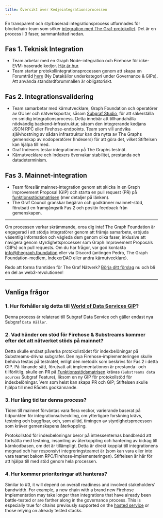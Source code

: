 ```yaml
---
title: Översikt över Kedjeintegrationsprocessen
---
```


En transparent och styrbaserad integrationsprocess utformades för blockchain-team som söker [integration med The Graf-protokollet](https://forum.thegraph.com/t/gip-0057-chain-integration-process/4468). Det är en process i 3 faser, sammanfattad nedan.

## Fas 1. Teknisk Integration

-   Team arbetar med en Graph Node-integration och Firehose för icke-EVM-baserade kedjor. [Här är hur](/new-chain-integration/).
-   Team startar protokollintegrationsprocessen genom att skapa en Forumtråd [here](https://forum.thegraph.com/c/governance-gips/new-chain-support/71) (Ny Datakällor underkategori under Governance & GIPs). Att använda standardforummallen är obligatoriskt.

## Fas 2. Integrationsvalidering

-   Team samarbetar med kärnutvecklare, Graph Foundation och operatörer av GUI:er och nätverksportar, såsom [Subgraf Studio](https://thegraph.com/studio/), för att säkerställa en smidig integrationsprocess. Detta innebär att tillhandahålla nödvändig backend-infrastruktur, såsom den integrerande kedjans JSON RPC eller Firehose-endpoints. Team som vill undvika självhostning av sådan infrastruktur kan dra nytta av The Graphs gemenskap av nodoperatörer (Indexers) för att göra det, vilket Stiftelsen kan hjälpa till med.
-   Graf Indexers testar integrationen på The Graphs testnät.
-   Kärnutvecklare och Indexers övervakar stabilitet, prestanda och datadeterminism.

## Fas 3. Mainnet-integration

-   Team föreslår mainnet-integration genom att skicka in en Graph Improvement Proposal (GIP) och starta en pull request (PR) på [funktionsstödsmatrisen](https://github.com/graphprotocol/indexer/blob/main/docs/feature-support-matrix.md) (mer detaljer på länken).
-   The Graf Council granskar begäran och godkänner mainnet-stöd, förutsatt en framgångsrik Fas 2 och positiv feedback från gemenskapen.

* * *

Om processen verkar skrämmande, oroa dig inte! The Graph Foundation är engagerad i att stödja integratörer genom att främja samarbete, erbjuda väsentlig information och vägleda dem genom olika faser, inklusive att navigera genom styrdighetsprocesser som Graph Improvement Proposals (GIPs) och pull requests. Om du har frågor, var god kontakta [info@thegraph.foundation](mailto:info@thegraph.foundation) eller via Discord (antingen Pedro, The Graph Foundation-medlem, IndexerDAO eller andra kärnutvecklare).

Redo att forma framtiden för The Graf Nätverk? [Börja ditt förslag](https://github.com/graphprotocol/graph-improvement-proposals/blob/main/gips/0057-chain-integration-process.md) nu och bli en del av web3-revolutionen!

* * *

## Vanliga frågor

### 1.  Hur förhåller sig detta till [World of Data Services GIP](https://forum.thegraph.com/t/gip-0042-a-world-of-data-services/3761)?

Denna process är relaterad till Subgraf Data Service och gäller endast nya Subgraf `Data Källor`.

### 2.  Vad händer om stöd för Firehose & Substreams kommer efter det att nätverket stöds på mainnet?

Detta skulle endast påverka protokollstödet för indexbelöningar på Substreams-drivna subgrafer. Den nya Firehose-implementeringen skulle behöva testas på testnätet, enligt den metodik som beskrivs för Fas 2 i detta GIP. På liknande sätt, förutsatt att implementationen är prestanda- och tillförlitlig, skulle en PR på [Funktionsstödsmatrisen](https://github.com/graphprotocol/indexer/blob/main/docs/feature-support-matrix.md) krävas (`Substreams data sources` Subgraf Feature), liksom en ny GIP för protokollstöd för indexbelöningar. Vem som helst kan skapa PR och GIP; Stiftelsen skulle hjälpa till med Rådets godkännande.

### 3.  Hur lång tid tar denna process?

Tiden till mainnet förväntas vara flera veckor, varierande baserat på tidpunkten för integrationsutveckling, om ytterligare forskning krävs, testning och buggfixar, och, som alltid, timingen av styrdighetsprocessen som kräver gemenskapens återkoppling.

Protokollstöd för indexbelöningar beror på intressenternas bandbredd att fortsätta med testning, insamling av återkoppling och hantering av bidrag till kärnkodbasen, om det är tillämpligt. Detta är direkt kopplat till integrationens mognad och hur responsivt integreringsteamet är (som kan vara eller inte vara teamet bakom RPC/Firehose-implementeringen). Stiftelsen är här för att hjälpa till med stöd genom hela processen.

### 4.  Hur kommer prioriteringar att hanteras?

Similar to #3, it will depend on overall readiness and involved stakeholders' bandwidth. For example, a new chain with a brand new Firehose implementation may take longer than integrations that have already been battle-tested or are farther along in the governance process. This is especially true for chains previously supported on the [hosted service](https://thegraph.com/hosted-service) or those relying on already tested stacks.
